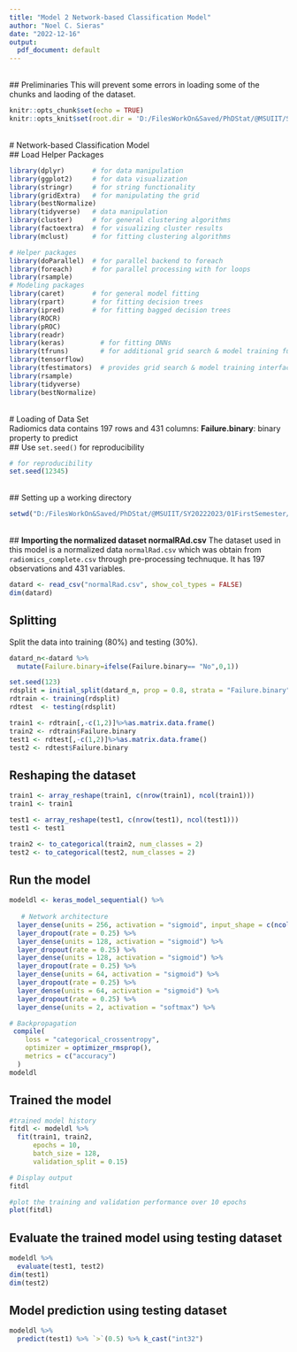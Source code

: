 ---
title: "Model 2 Network-based Classification Model"
author: "Noel C. Sieras"
date: "2022-12-16"
output:
  pdf_document: default
---
\
## Preliminaries
This will prevent some errors in loading some of the chunks and laoding of the dataset. 
```{r setup, include=FALSE}
knitr::opts_chunk$set(echo = TRUE)
knitr::opts_knit$set(root.dir = 'D:/FilesWorkOn&Saved/PhDStat/@MSUIIT/SY20222023/01FirstSemester/STT225_StatisticalComputing1/04FinalProject/02Dataset')
```
\
# Network-based Classification Model
\
## Load Helper Packages
```{r, echo=FALSE}
library(dplyr)       # for data manipulation
library(ggplot2)     # for data visualization
library(stringr)     # for string functionality
library(gridExtra)   # for manipulating the grid
library(bestNormalize)
library(tidyverse)   # data manipulation
library(cluster)     # for general clustering algorithms
library(factoextra)  # for visualizing cluster results
library(mclust)      # for fitting clustering algorithms

# Helper packages
library(doParallel)  # for parallel backend to foreach
library(foreach)     # for parallel processing with for loops
library(rsample)
# Modeling packages
library(caret)       # for general model fitting
library(rpart)       # for fitting decision trees
library(ipred)       # for fitting bagged decision trees
library(ROCR)
library(pROC)
library(readr)
library(keras)         # for fitting DNNs
library(tfruns)        # for additional grid search & model training functions
library(tensorflow)
library(tfestimators)  # provides grid search & model training interface
library(rsample) 
library(tidyverse)
library(bestNormalize)
```
\
# Loading of Data Set
\
Radiomics data contains 197 rows and 431 columns: 
**Failure.binary**: binary property to predict
\
## Use `set.seed()` for reproducibility
```{r}
# for reproducibility
set.seed(12345)  
```
\
## Setting up a working directory
```{r, echo=FALSE}
setwd("D:/FilesWorkOn&Saved/PhDStat/@MSUIIT/SY20222023/01FirstSemester/STT225_StatisticalComputing1/04FinalProject/02Dataset")
```
\
## **Importing the normalized dataset normalRAd.csv**
The dataset used in this model is a normalized data `normalRad.csv` which was obtain from `radiomics_complete.csv` through pre-processing technuque. It has 197 observations and 431 variables.
```{r}
datard <- read_csv("normalRad.csv", show_col_types = FALSE)
dim(datard)
```
## Splitting

Split the data into training (80%) and testing (30%). 

```{r}
datard_n<-datard %>%
  mutate(Failure.binary=ifelse(Failure.binary== "No",0,1))

set.seed(123)
rdsplit = initial_split(datard_n, prop = 0.8, strata = "Failure.binary")
rdtrain <- training(rdsplit)
rdtest  <- testing(rdsplit)

train1 <- rdtrain[,-c(1,2)]%>%as.matrix.data.frame()
train2 <- rdtrain$Failure.binary
test1 <- rdtest[,-c(1,2)]%>%as.matrix.data.frame()
test2 <- rdtest$Failure.binary
```

## Reshaping the dataset
```{r, warning=FALSE}
train1 <- array_reshape(train1, c(nrow(train1), ncol(train1)))
train1 <- train1 

test1 <- array_reshape(test1, c(nrow(test1), ncol(test1)))
test1 <- test1 

train2 <- to_categorical(train2, num_classes = 2)
test2 <- to_categorical(test2, num_classes = 2)
```

## Run the model

```{r, warning=FALSE}
modeldl <- keras_model_sequential() %>%
  
   # Network architecture
  layer_dense(units = 256, activation = "sigmoid", input_shape = c(ncol(train1))) %>%
  layer_dropout(rate = 0.25) %>%
  layer_dense(units = 128, activation = "sigmoid") %>%
  layer_dropout(rate = 0.25) %>%
  layer_dense(units = 128, activation = "sigmoid") %>%
  layer_dropout(rate = 0.25) %>%
  layer_dense(units = 64, activation = "sigmoid") %>% 
  layer_dropout(rate = 0.25) %>%
  layer_dense(units = 64, activation = "sigmoid") %>% 
  layer_dropout(rate = 0.25) %>%
  layer_dense(units = 2, activation = "softmax") %>% 

# Backpropagation
 compile(
    loss = "categorical_crossentropy",
    optimizer = optimizer_rmsprop(),
    metrics = c("accuracy")
  )
modeldl
```

## Trained the model

```{r}
#trained model history
fitdl <- modeldl %>% 
  fit(train1, train2, 
      epochs = 10, 
      batch_size = 128, 
      validation_split = 0.15)

# Display output
fitdl

#plot the training and validation performance over 10 epochs
plot(fitdl)
```


## Evaluate the trained model  using testing dataset 


```{r}
modeldl %>%
  evaluate(test1, test2)
dim(test1)
dim(test2)
```

## Model prediction using testing dataset

```{r}
modeldl %>% 
  predict(test1) %>% `>`(0.5) %>% k_cast("int32")
```



